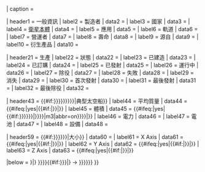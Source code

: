 {{Infobox
| bodyclass  = vcard vevent
| title      = {{{name<includeonly>|{{PAGENAME}}</includeonly>}}}
| titleclass = fn org summary
| image      = {{#if:{{{image|}}}|[[Image:{{{image|}}}|{{{imsize|220}}}px]]}}
| caption    = {{{caption|}}}

| header1    = 一般資訊
| label2     = 製造者
| data2      = {{{manufacturer<includeonly>|</includeonly>}}}
| label3     = 國家
| data3      = {{{country<includeonly>|</includeonly>}}}
| label4     = [[Satellite bus|衛星本體]]<!--constellations/systems only-->
| data4      = {{{bus<includeonly>|</includeonly>}}}
| label5     = 應用
| data5      = {{{applications<includeonly>|</includeonly>}}}
| label6     = 軌道
| data6      = {{{orbits<includeonly>|</includeonly>}}}
| label7     = 營運者
| data7      = {{{operator<includeonly>|</includeonly>}}}
| label8     = 壽命
| data8      = {{{lifetime<includeonly>|</includeonly>}}}
| label9     = 源自
| data9      = {{{derivedfrom<includeonly>|</includeonly>}}}
| label10    = 衍生產品
| data10     = {{{derivatives<includeonly>|</includeonly>}}}

| header21   = 生產
| label22    = 狀態
| data22     = {{{status<includeonly>|</includeonly>}}}
| label23    = 已建造
| data23     = {{{built<includeonly>|</includeonly>}}}
| label24    = 已訂購
| data24     = {{{orders<includeonly>|</includeonly>}}}
| label25    = 已發射
| data25     = {{{launched<includeonly>|</includeonly>}}}
| label26    = 運行中
| data26     = {{{operational<includeonly>|</includeonly>}}}
| label27    = 除役
| data27     = {{{retired<includeonly>|</includeonly>}}}
| label28    = 失敗
| data28     = {{{failed<includeonly>|</includeonly>}}}
| label29    = 消失
| data29     = {{{lost<includeonly>|</includeonly>}}}
| label30    = 首次發射
| data30     = {{{first<includeonly>|</includeonly>}}}
| label31    = 最後發射
| data31     = {{{last<includeonly>|</includeonly>}}}
| label32    = 最後除役
| data32     = {{{lastretired<includeonly>|</includeonly>}}}

| header43   = {{#if:{{{mass|{{{power|{{{batteries|{{{equipment<includeonly>|</includeonly>}}}}}}}}}}}}|典型太空船}}
| label44    = 平均質量
| data44     = {{#ifeq:{{{autoconvert|<includeonly>yes</includeonly>}}}|yes|{{#if:{{{mass|}}}|{{convert|{{{mass}}}|kg|abbr=on}}}}|{{{mass<includeonly>|</includeonly>}}}}}
| label45    = 體積
| data45     = {{#ifeq:{{{autoconvert|<includeonly>yes</includeonly>}}}|yes|{{#if:{{{unpressurized_volume|{{{unpressurised_volume|{{{volume|}}}}}}}}}|{{convert|{{{unpressurized_volume|{{{unpressurised_volume|{{{volume}}}}}}}}}|m3|abbr=on}}}}|{{{volume<includeonly>|</includeonly>}}}}}
| label46    = 電力
| data46     = {{{power<includeonly>|</includeonly>}}}
| label47    = 電池
| data47     = {{{batteries<includeonly>|</includeonly>}}}
| label48    = 設備
| data48     = {{{equipment<includeonly>|</includeonly>}}}

| header59   = {{#if:{{{dimensions|}}}{{{x_axis|{{{y_axis|{{{z_axis<includeonly>|</includeonly>}}}}}}}}}|大小}}
| data60     = {{{dimensions<includeonly>|</includeonly>}}}
| label61    = X Axis
| data61     = {{#ifeq:{{{autoconvert|<includeonly>yes</includeonly>}}}|yes|{{#if:{{{x_axis|}}}|{{convert|{{{x_axis}}}|m|abbr=on}}}}|{{{x_axis<includeonly>|</includeonly>}}}}}
| label62    = Y Axis
| data62     = {{#ifeq:{{{autoconvert|<includeonly>yes</includeonly>}}}|yes|{{#if:{{{y_axis|}}}|{{convert|{{{y_axis}}}|m|abbr=on}}}}|{{{y_axis<includeonly>|</includeonly>}}}}}
| label63    = Z Axis
| data63     = {{#ifeq:{{{autoconvert|<includeonly>yes</includeonly>}}}|yes|{{#if:{{{z_axis|}}}|{{convert|{{{z_axis}}}|m|abbr=on}}}}|{{{z_axis<includeonly>|</includeonly>}}}}}

|below = {{hide in print|1={{#if:{{{previous<includeonly>|{{{Preceeded|}}}</includeonly>}}}|{{align|left|&larr; {{{previous<includeonly>|{{{Preceeded|}}}</includeonly>}}} }}}}{{#if:{{{next<includeonly>|{{{Succeeded|}}}</includeonly>}}}|{{align|right|{{{next<includeonly>|{{{Succeeded|}}}</includeonly>}}} &rarr; }}}}}}
}}<noinclude>
{{documentation}}
</noinclude>
